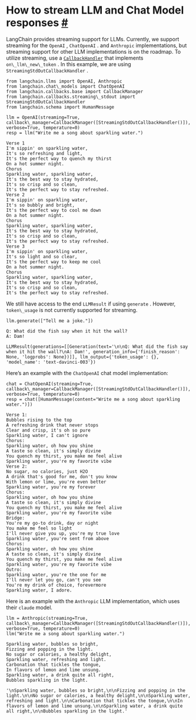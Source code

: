  How to stream LLM and Chat Model responses
 [#](#how-to-stream-llm-and-chat-model-responses "Permalink to this headline")
===========================================================================================================================
 LangChain provides streaming support for LLMs. Currently, we support streaming for the
 `OpenAI`
 ,
 `ChatOpenAI`
 . and
 `Anthropic`
 implementations, but streaming support for other LLM implementations is on the roadmap. To utilize streaming, use a
 [`CallbackHandler`](https://github.com/hwchase17/langchain/blob/master/langchain/callbacks/base.py)
 that implements
 `on\_llm\_new\_token`
 . In this example, we are using
`StreamingStdOutCallbackHandler`
 .
```
from langchain.llms import OpenAI, Anthropic
from langchain.chat\_models import ChatOpenAI
from langchain.callbacks.base import CallbackManager
from langchain.callbacks.streaming\_stdout import StreamingStdOutCallbackHandler
from langchain.schema import HumanMessage
```
```
llm = OpenAI(streaming=True, callback\_manager=CallbackManager([StreamingStdOutCallbackHandler()]), verbose=True, temperature=0)
resp = llm("Write me a song about sparkling water.")
```
```
Verse 1
I'm sippin' on sparkling water,
It's so refreshing and light,
It's the perfect way to quench my thirst
On a hot summer night.
Chorus
Sparkling water, sparkling water,
It's the best way to stay hydrated,
It's so crisp and so clean,
It's the perfect way to stay refreshed.
Verse 2
I'm sippin' on sparkling water,
It's so bubbly and bright,
It's the perfect way to cool me down
On a hot summer night.
Chorus
Sparkling water, sparkling water,
It's the best way to stay hydrated,
It's so crisp and so clean,
It's the perfect way to stay refreshed.
Verse 3
I'm sippin' on sparkling water,
It's so light and so clear,
It's the perfect way to keep me cool
On a hot summer night.
Chorus
Sparkling water, sparkling water,
It's the best way to stay hydrated,
It's so crisp and so clean,
It's the perfect way to stay refreshed.
```
 We still have access to the end
 `LLMResult`
 if using
 `generate`
 . However,
 `token\_usage`
 is not currently supported for streaming.
```
llm.generate(["Tell me a joke."])
```
```
Q: What did the fish say when it hit the wall?
A: Dam!
```
```
LLMResult(generations=[[Generation(text='\n\nQ: What did the fish say when it hit the wall?\nA: Dam!', generation_info={'finish_reason': None, 'logprobs': None})]], llm_output={'token_usage': {}, 'model_name': 'text-davinci-003'})
```
 Here’s an example with the
 `ChatOpenAI`
 chat model implementation:
```
chat = ChatOpenAI(streaming=True, callback\_manager=CallbackManager([StreamingStdOutCallbackHandler()]), verbose=True, temperature=0)
resp = chat([HumanMessage(content="Write me a song about sparkling water.")])
```
```
Verse 1:
Bubbles rising to the top
A refreshing drink that never stops
Clear and crisp, it's oh so pure
Sparkling water, I can't ignore
Chorus:
Sparkling water, oh how you shine
A taste so clean, it's simply divine
You quench my thirst, you make me feel alive
Sparkling water, you're my favorite vibe
Verse 2:
No sugar, no calories, just H2O
A drink that's good for me, don't you know
With lemon or lime, you're even better
Sparkling water, you're my forever
Chorus:
Sparkling water, oh how you shine
A taste so clean, it's simply divine
You quench my thirst, you make me feel alive
Sparkling water, you're my favorite vibe
Bridge:
You're my go-to drink, day or night
You make me feel so light
I'll never give you up, you're my true love
Sparkling water, you're sent from above
Chorus:
Sparkling water, oh how you shine
A taste so clean, it's simply divine
You quench my thirst, you make me feel alive
Sparkling water, you're my favorite vibe
Outro:
Sparkling water, you're the one for me
I'll never let you go, can't you see
You're my drink of choice, forevermore
Sparkling water, I adore.
```
 Here is an example with the
 `Anthropic`
 LLM implementation, which uses their
 `claude`
 model.
```
llm = Anthropic(streaming=True, callback\_manager=CallbackManager([StreamingStdOutCallbackHandler()]), verbose=True, temperature=0)
llm("Write me a song about sparkling water.")
```
```
Sparkling water, bubbles so bright,
Fizzing and popping in the light.
No sugar or calories, a healthy delight,
Sparkling water, refreshing and light.
Carbonation that tickles the tongue,
In flavors of lemon and lime unsung.
Sparkling water, a drink quite all right,
Bubbles sparkling in the light.
```
```
'\nSparkling water, bubbles so bright,\n\nFizzing and popping in the light.\n\nNo sugar or calories, a healthy delight,\n\nSparkling water, refreshing and light.\n\nCarbonation that tickles the tongue,\n\nIn flavors of lemon and lime unsung.\n\nSparkling water, a drink quite all right,\n\nBubbles sparkling in the light.'
```